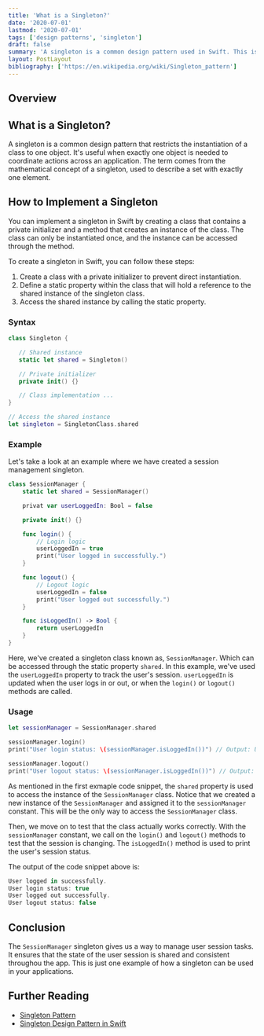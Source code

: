 ```yaml
---
title: 'What is a Singleton?'
date: '2020-07-01'
lastmod: '2020-07-01'
tags: ['design patterns', 'singleton']
draft: false
summary: 'A singleton is a common design pattern used in Swift. This is a short guide on how to implement a singleton in your applications.'
layout: PostLayout
bibliography: ['https://en.wikipedia.org/wiki/Singleton_pattern']
---
```


## Overview

<TOCInline toc={props.toc} exclude="Overview" toHeading={2}>

## What is a Singleton?

A singleton is a common design pattern that restricts the instantiation of a class to one object. It's useful when exactly one object is needed to coordinate actions across an application. The term comes from the mathematical concept of a singleton, used to describe a set with exactly one element.

## How to Implement a Singleton

You can implement a singleton in Swift by creating a class that contains a private initializer and a method that creates an instance of the class. The class can only be instantiated once, and the instance can be accessed through the method.

To create a singleton in Swift, you can follow these steps:

1. Create a class with a private initializer to prevent direct instantiation.
2. Define a static property within the class that will hold a reference to the shared instance of the singleton class.
3. Access the shared instance by calling the static property.

### Syntax

```swift
class Singleton {

   // Shared instance
   static let shared = Singleton()

   // Private initializer
   private init() {}

   // Class implementation ...
}

// Access the shared instance
let singleton = SingletonClass.shared
```

### Example

Let's take a look at an example where we have created a session management singleton.

```swift
class SessionManager {
    static let shared = SessionManager()

    privat var userLoggedIn: Bool = false

    private init() {}

    func login() {
        // Login logic
        userLoggedIn = true
        print("User logged in successfully.")
    }

    func logout() {
        // Logout logic
        userLoggedIn = false
        print("User logged out successfully.")
    }

    func isLoggedIn() -> Bool {
        return userLoggedIn
    }
}
```

Here, we've created a singleton class known as, `SessionManager`. Which can be accessed through the static property `shared`.
In this example, we've used the `userLoggedIn` property to track the user's session. `userLoggedIn` is updated when the user logs in or out, or when the `login()` or `logout()` methods are called.

### Usage

```swift
let sessionManager = SessionManager.shared

sessionManager.login()
print("User login status: \(sessionManager.isLoggedIn())") // Output: User login status: true

sessionManager.logout()
print("User logout status: \(sessionManager.isLoggedIn())") // Output: User logout status: false
```

As mentioned in the first exmaple code snippet, the `shared` property is used to access the instance of the `SessionManager` class. Notice that we created a new instance of the `SessionManager` and assigned it to the `sessionManager` constant. This will be the only way to access the `SessionManager` class.

Then, we move on to test that the class actually works correctly. With the `sessionManager` constant, we call on the `login()` and `logout()` methods to test that the session is changing. The `isLoggedIn()` method is used to print the user's session status.

The output of the code snippet above is:

```swift
User logged in successfully.
User login status: true
User logged out successfully.
User logout status: false
```

## Conclusion

The `SessionManager` singleton gives us a way to manage user session tasks. It ensures that the state of the user session is shared and consistent throughou the app. This is just one example of how a singleton can be used in your applications.

## Further Reading

- [Singleton Pattern](https://en.wikipedia.org/wiki/Singleton_pattern)
- [Singleton Design Pattern in Swift](https://www.raywenderlich.com/477-design-patterns-on-ios-using-swift-part-1-2)

</TOCInline>

